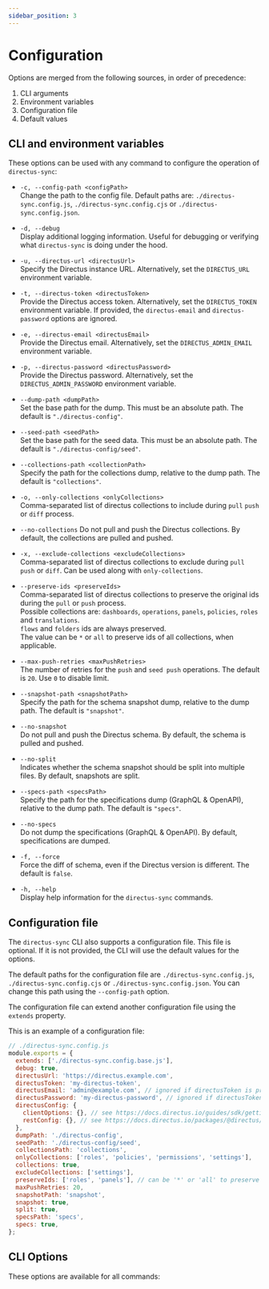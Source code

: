 ```yaml
---
sidebar_position: 3
---
```



# Configuration

Options are merged from the following sources, in order of precedence:

1. CLI arguments
2. Environment variables
3. Configuration file
4. Default values

## CLI and environment variables

These options can be used with any command to configure the operation of `directus-sync`:

- `-c, --config-path <configPath>`  
  Change the path to the config file. Default paths are: `./directus-sync.config.js`, `./directus-sync.config.cjs` or
  `./directus-sync.config.json`.

- `-d, --debug`  
  Display additional logging information. Useful for debugging or verifying what `directus-sync` is doing under the
  hood.

- `-u, --directus-url <directusUrl>`  
  Specify the Directus instance URL. Alternatively, set the `DIRECTUS_URL` environment variable.

- `-t, --directus-token <directusToken>`  
  Provide the Directus access token. Alternatively, set the `DIRECTUS_TOKEN` environment variable.
  If provided, the `directus-email` and `directus-password` options are ignored.

- `-e, --directus-email <directusEmail> `  
  Provide the Directus email. Alternatively, set the `DIRECTUS_ADMIN_EMAIL` environment variable.

- `-p, --directus-password <directusPassword>`  
  Provide the Directus password. Alternatively, set the `DIRECTUS_ADMIN_PASSWORD` environment variable.

- `--dump-path <dumpPath>`  
  Set the base path for the dump. This must be an absolute path. The default
  is `"./directus-config"`.

- `--seed-path <seedPath>`  
  Set the base path for the seed data. This must be an absolute path. The default
  is `"./directus-config/seed"`.

- `--collections-path <collectionPath>`  
  Specify the path for the collections dump, relative to the dump path. The default is `"collections"`.

- `-o, --only-collections <onlyCollections>`  
  Comma-separated list of directus collections to include during `pull` `push` or `diff` process.

- `--no-collections`
  Do not pull and push the Directus collections. By default, the collections are pulled and pushed.

- `-x, --exclude-collections <excludeCollections>`  
  Comma-separated list of directus collections to exclude during `pull` `push` or `diff`. Can be used along
  with `only-collections`.

- `--preserve-ids <preserveIds>`  
  Comma-separated list of directus collections to preserve the original ids during the `pull` or `push` process.  
  Possible collections are: `dashboards`, `operations`, `panels`, `policies`, `roles` and `translations`.  
  `flows` and `folders` ids are always preserved.  
  The value can be `*` or `all` to preserve ids of all collections, when applicable.

- `--max-push-retries <maxPushRetries>`  
  The number of retries for the `push` and `seed push` operations. The default is `20`. Use `0` to disable limit.

- `--snapshot-path <snapshotPath>`  
  Specify the path for the schema snapshot dump, relative to the dump path. The default is `"snapshot"`.

- `--no-snapshot`  
  Do not pull and push the Directus schema. By default, the schema is pulled and pushed.

- `--no-split`  
  Indicates whether the schema snapshot should be split into multiple files. By default, snapshots are split.

- `--specs-path <specsPath>`  
  Specify the path for the specifications dump (GraphQL & OpenAPI), relative to the dump path. The default is `"specs"`.

- `--no-specs`  
  Do not dump the specifications (GraphQL & OpenAPI). By default, specifications are dumped.

- `-f, --force`  
  Force the diff of schema, even if the Directus version is different. The default is `false`.

- `-h, --help`  
  Display help information for the `directus-sync` commands.

## Configuration file

The `directus-sync` CLI also supports a configuration file. This file is optional. If it is not provided, the CLI will
use the default values for the options.

The default paths for the configuration file are `./directus-sync.config.js`, `./directus-sync.config.cjs`
or `./directus-sync.config.json`. You can change this path using the
`--config-path` option.

The configuration file can extend another configuration file using the `extends` property.

This is an example of a configuration file:

```javascript
// ./directus-sync.config.js
module.exports = {
  extends: ['./directus-sync.config.base.js'],
  debug: true,
  directusUrl: 'https://directus.example.com',
  directusToken: 'my-directus-token',
  directusEmail: 'admin@example.com', // ignored if directusToken is provided
  directusPassword: 'my-directus-password', // ignored if directusToken is provided
  directusConfig: {
    clientOptions: {}, // see https://docs.directus.io/guides/sdk/getting-started.html#polyfilling
    restConfig: {}, // see https://docs.directus.io/packages/@directus/sdk/rest/interfaces/RestConfig.html
  },
  dumpPath: './directus-config',
  seedPath: './directus-config/seed',
  collectionsPath: 'collections',
  onlyCollections: ['roles', 'policies', 'permissions', 'settings'],
  collections: true,
  excludeCollections: ['settings'],
  preserveIds: ['roles', 'panels'], // can be '*' or 'all' to preserve all ids, or an array of collections
  maxPushRetries: 20,
  snapshotPath: 'snapshot',
  snapshot: true,
  split: true,
  specsPath: 'specs',
  specs: true,
};
```

## CLI Options

These options are available for all commands:

<HelpBase />

